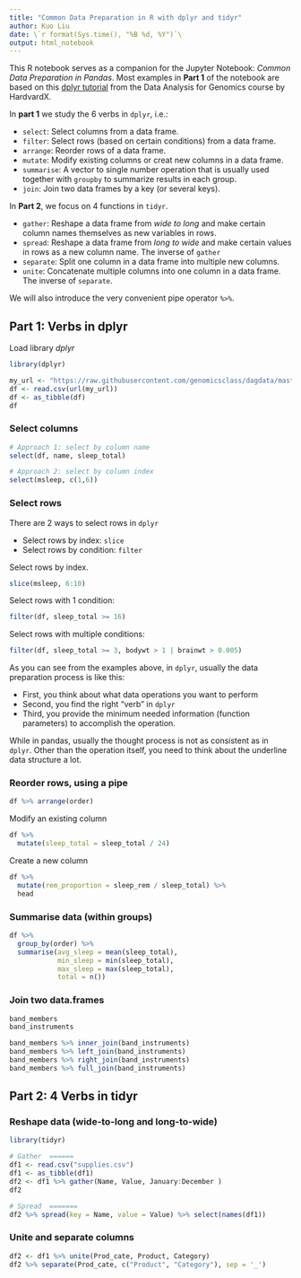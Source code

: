 ```yaml
---
title: "Common Data Preparation in R with dplyr and tidyr"
author: Kuo Liu
date: \`r format(Sys.time(), "%B %d, %Y")`\
output: html_notebook
---
```


This R notebook serves as a companion for the Jupyter Notebook: _Common Data Preparation in Pandas_. Most examples in **Part 1** of the notebook are based on this [dplyr tutorial](http://genomicsclass.github.io/book/pages/dplyr_tutorial.html) from the Data Analysis for Genomics course by HardvardX.  

In **part 1** we study the 6 verbs in `dplyr`, i.e.:

- `select`: Select columns from a data frame.
- `filter`: Select rows (based on certain conditions) from a data frame.
- `arrange`: Reorder rows of a data frame.
- `mutate`: Modify existing columns or creat new columns in a data frame.
- `summarise`: A vector to single number operation that is usually used together with `groupby` to summarize results in each group. 
- `join`: Join two data frames by a key (or several keys).


In **Part 2**, we focus on 4 functions in `tidyr`.

- `gather`: Reshape a data frame from _wide to long_ and make certain column names themselves as new variables in rows. 
- `spread`: Reshape a data frame from _long to wide_ and make certain values in rows as a new column name. The inverse of `gather`
- `separate`: Split one column in a data frame into multiple new columns. 
- `unite`: Concatenate multiple columns into one column in a data frame. The inverse of `separate`.

We will also introduce the very convenient pipe operator `%>%`. 

## Part 1: Verbs in dplyr
Load library _dplyr_ 
```r
library(dplyr)

my_url <- "https://raw.githubusercontent.com/genomicsclass/dagdata/master/inst/extdata/msleep_ggplot2.csv"
df <- read.csv(url(my_url))
df <- as_tibble(df)
df
```


### Select columns
```r
# Approach 1: select by column name
select(df, name, sleep_total)

# Approach 2: select by column index
select(msleep, c(1,6))
```

### Select rows
There are 2 ways to select rows in `dplyr`

- Select rows by index: `slice`
- Select rows by condition: `filter`

Select rows by index.
```r
slice(msleep, 6:10)
```


Select rows with 1 condition:
```r
filter(df, sleep_total >= 16)
```

Select rows with multiple conditions:
```r
filter(df, sleep_total >= 3, bodywt > 1 | brainwt > 0.005)
```

As you can see from the examples above, in `dplyr`, usually the data preparation process is like this:

- First, you think about what data operations you want to perform
- Second, you find the right "verb" in `dplyr`
- Third, you provide the minimum needed information (function parameters) to accomplish the operation.

While in pandas, usually the thought process is not as consistent as in `dplyr`. Other than the operation itself, you need to think about the underline data structure a lot. 


### Reorder rows, using a pipe
```r
df %>% arrange(order)
```

Modify an existing column
```r
df %>%
  mutate(sleep_total = sleep_total / 24)
```


Create a new column
```r
df %>%
  mutate(rem_proportion = sleep_rem / sleep_total) %>%
  head
```


### Summarise data (within groups)
```r
df %>%
  group_by(order) %>%
  summarise(avg_sleep = mean(sleep_total),
            min_sleep = min(sleep_total),
            max_sleep = max(sleep_total),
            total = n())
```


### Join two data.frames 
```r
band_members
band_instruments

band_members %>% inner_join(band_instruments)
band_members %>% left_join(band_instruments)
band_members %>% right_join(band_instruments)
band_members %>% full_join(band_instruments)
```


## Part 2: 4 Verbs in tidyr
### Reshape data (wide-to-long and long-to-wide)
```r
library(tidyr)

# Gather  ======
df1 <- read.csv("supplies.csv")
df1 <- as_tibble(df1)
df2 <- df1 %>% gather(Name, Value, January:December )
df2

# Spread  =======
df2 %>% spread(key = Name, value = Value) %>% select(names(df1))
```


### Unite and separate columns
```r
df2 <- df1 %>% unite(Prod_cate, Product, Category)
df2 %>% separate(Prod_cate, c("Product", "Category"), sep = '_')
```

